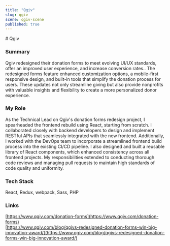 ```yaml
---
title: "Qgiv"
slug: qgiv
scene: qgiv-scene
published: true
---
```


<div className="relative size-full pt-header">
<div className="flex flex-col size-full justify-center">
<Container>
# Qgiv

### Summary

Qgiv redesigned their donation forms to meet evolving UI/UX standards, offer an improved user experience, and increase conversion rates.. The redesigned forms feature enhanced customization options, a mobile-first responsive design, and built-in tools that simplify the donation process for users. These updates not only streamline giving but also provide nonprofits with valuable insights and flexibility to create a more personalized donor experience.

### My Role

As the Technical Lead on Qgiv's donation forms redesign project, I spearheaded the frontend rebuild using React, starting from scratch. I collaborated closely with backend developers to design and implement RESTful APIs that seamlessly integrated with the new frontend. Additionally, I worked with the DevOps team to incorporate a streamlined frontend build process into the existing CI/CD pipeline. I also designed and built a reusable library of React components, which enhanced consistency across all frontend projects. My responsibilities extended to conducting thorough code reviews and managing pull requests to maintain high standards of code quality and uniformity.

### Tech Stack

React, Redux, webpack, Sass, PHP

### Links

[https://www.qgiv.com/donation-forms](https://www.qgiv.com/donation-forms)  
[https://www.qgiv.com/blog/qgivs-redesigned-donation-forms-win-big-innovation-award/](https://www.qgiv.com/blog/qgivs-redesigned-donation-forms-win-big-innovation-award/)

</Container>
</div>
</div>
